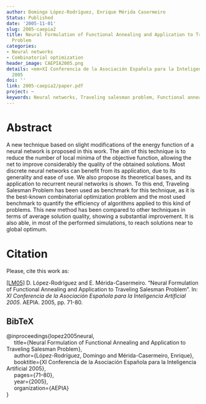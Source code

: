 ```yaml
---
author: Domingo López-Rodríguez, Enrique Mérida Casermeiro
Status: Published
date: '2005-11-01'
slug: 2005-caepia2
title: Neural Formulation of Functional Annealing and Application to Traveling Salesman
  Problem
categories:
- Neural networks
- Combinatorial optimization
header_image: CAEPIA2005.png
details: <em>XI Conferencia de la Asociación Española para la Inteligencia Artificial</em>
  2005
doi: ''
link: 2005-caepia2/paper.pdf
project: ~
keywords: Neural networks, Traveling salesman problem, Functional annealing
---
```




# Abstract


A new technique based on slight modifications of the energy function of a neural network is proposed in this work. The aim of this technique is to reduce the number of local minima of the objective function, allowing the net to improve considerably the quality of the obtained solutions. Most discrete neural networks can benefit from its application, due to its generality and ease of use. We also propose its theoretical bases, and its application to recurrent neural networks is shown. To this end, Traveling Salesman Problem has been used as benchmark for this technique, as it is the best-known combinatorial optimization problem and the most used benchmark to quantify the efficiency of algorithms applied to this kind of problems. This new method has been compared to other techniques in terms of average solution quality, showing a substantial improvement. It is also able, in most of the performed simulations, to reach solutions near to global optimum.







# Citation
Please, cite this work as:


<a name=bib-lopez2005neural></a>[[LM05]](#cite-lopez2005neural) D. López-Rodríguez and E. Mérida-Casermeiro. “Neural Formulation of Functional Annealing and Application to Traveling Salesman Problem”. In: _XI Conferencia de la Asociación Española para la Inteligencia Artificial 2005_. AEPIA. 2005, pp. 71-80.

::: {.callout-note appearance="minimal" collapse=true}

## BibTeX

@inproceedings{lopez2005neural,<br>&nbsp;&nbsp;&nbsp;&nbsp;  title={Neural Formulation of Functional Annealing and Application to Traveling Salesman Problem},<br>&nbsp;&nbsp;&nbsp;&nbsp;  author={López-Rodríguez, Domingo and Mérida-Casermeiro, Enrique},<br>&nbsp;&nbsp;&nbsp;&nbsp;  booktitle={XI Conferencia de la Asociación Española para la Inteligencia Artificial 2005},<br>&nbsp;&nbsp;&nbsp;&nbsp;  pages={71--80},<br>&nbsp;&nbsp;&nbsp;&nbsp;  year={2005},<br>&nbsp;&nbsp;&nbsp;&nbsp;  organization={AEPIA}<br>}

:::


